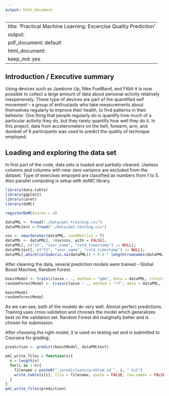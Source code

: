 ```yaml
---
output: html_document
---
```

---
title: 'Practical Machine Learning: Excercise Quality Prediction'
output:
  pdf_document: default
  html_document:
    keep_md: yes
  ---

## Introduction / Executive summary

Using devices such as Jawbone Up, Nike FuelBand, and Fitbit it is now possible to collect a large amount of data about personal activity relatively inexpensively. These type of devices are part of the quantified self movement – a group of enthusiasts who take measurements about themselves regularly to improve their health, to find patterns in their behavior. One thing that people regularly do is quantify how much of a particular activity they do, but they rarely quantify how well they do it. In this project, data from accelerometers on the belt, forearm, arm, and dumbell of 6 participants was used to predict the quality of technique employed.

## Loading and exploring the data set

In first part of the code, data sets is loaded and partially cleaned. Useless columns and columns with near zero variance are excluded from the dataset. Type of exercises empoyed are classified as numbers from 1 to 5. Also parallel computing is setup with doMC library.

```r
library(data.table)
library(ggplot2)
library(caret)
library(doMC)

registerDoMC(cores = 4)

dataPML <- fread("./Data/pml-training.csv")
dataPMLtest <-fread("./Data/pml-testing.csv")

nsv <- nearZeroVar(dataPML, saveMetrics = T)
dataPML <- dataPML[, !nsv$nzv, with = FALSE];
dataPML[, c("V1", "user_name", "cvtd_timestamp") := NULL];
dataPMLtest[, c("V1", "user_name", "cvtd_timestamp") := NULL];
dataPML[,which(colSums(is.na(dataPML)) > 0.8 * length(rownames(dataPML))) := NULL, with = FALSE];


```

After cleaning the data, several prediction models were trained - Global Boost Machine, Random Forest.

```r


boostModel <- train(classe ~ ., method = "gbm", data = dataPML, trControl = trainControl(method = "cv", number = 10, allowParallel = TRUE))
randomForestModel <- train(classe ~ ., method = "rf", data = dataPML, importance = T, trControl = trainControl(method = "cv", number = 10, allowParallel = TRUE))

boostModel
randomForestModel


```

As we can see, both of the models do very well. Almost perfect predictions. Training uses cross validation and chooses the model which generalizes best on the validation set. Random Forest did marginally better and is chosen for submission. 

After choosing the right model, it is used on testing set and is submitted to Coursera for grading:

```r

prediction <- predict(boostModel, dataPMLtest)

pml_write_files = function(x){
  n = length(x)
  for(i in 1:n){
    filename = paste0("./predictions/problem_id_", i, ".txt")
    write.table(x[i], file = filename, quote = FALSE, row.names = FALSE, col.names = FALSE)
  }
}
pml_write_files(prediction)
```

